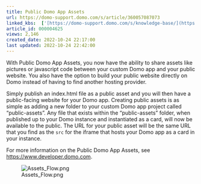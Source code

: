 ```yaml
---
title: Public Domo App Assets
url: https://domo-support.domo.com/s/article/360057087073
linked_kbs:  ['[https://domo-support.domo.com/s/knowledge-base/](https://domo-support.domo.com/s/knowledge-base/)', '[https://domo-support.domo.com/s/](https://domo-support.domo.com/s/)', '[https://domo-support.domo.com/s/topic/0TO5w000000Zan1GAC](https://domo-support.domo.com/s/topic/0TO5w000000Zan1GAC)', '[https://domo-support.domo.com/s/topic/0TO5w000000ZanYGAS](https://domo-support.domo.com/s/topic/0TO5w000000ZanYGAS)', '[https://domo-support.domo.com/s/article/360057087073](https://domo-support.domo.com/s/article/360057087073)', '[https://domo-support.domo.com/s/topic/0TO5w000000ZanYGAS/developer-topics](https://domo-support.domo.com/s/topic/0TO5w000000ZanYGAS/developer-topics)', '[https://domo-support.domo.com/s/article/360043429933](https://domo-support.domo.com/s/article/360043429933)', '[https://domo-support.domo.com/s/article/360043429953](https://domo-support.domo.com/s/article/360043429953)', '[https://domo-support.domo.com/s/article/360042925494](https://domo-support.domo.com/s/article/360042925494)', '[https://domo-support.domo.com/s/article/360043429913](https://domo-support.domo.com/s/article/360043429913)', '[https://domo-support.domo.com/s/article/4408174643607](https://domo-support.domo.com/s/article/4408174643607)', '[https://domo-support.domo.com/s/login/](https://domo-support.domo.com/s/login/)']
article_id: 000004625
views: 2,146
created_date: 2022-10-24 22:17:00
last updated: 2022-10-24 22:42:00
---
```




With Public Domo App Assets, you now have the ability to share assets like pictures or javascript code between your custom Domo app and your public website. You also have the option to build your public website directly on Domo instead of having to find another hosting provider.


Simply publish an index.html file as a public asset and you will then have a public-facing website for your Domo app. Creating public assets is as simple as adding a new folder to your custom Domo app project called "public-assets". Any file that exists within the "public-assets" folder, when published up to your Domo instance and instantiated as a card, will now be available to the public. The URL for your public asset will be the same URL that you find as the `src` for the iframe that hosts your Domo app as a card in your instance.


For more information on the Public Domo App Assets, see [https://www.developer.domo.com](https://developer.domo.com/docs/project-structure/public-assets "https://developer.domo.com/docs/project-structure/public-assets").


  
![Assets_Flow.png](Assets_Flow.png)

